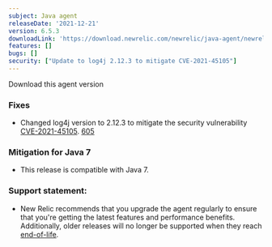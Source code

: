 ```yaml
---
subject: Java agent
releaseDate: '2021-12-21'
version: 6.5.3
downloadLink: 'https://download.newrelic.com/newrelic/java-agent/newrelic-agent/6.5.3/'
features: []
bugs: []
security: ["Update to log4j 2.12.3 to mitigate CVE-2021-45105"]
---
```

<ButtonGroup>
  <ButtonLink
  role="button"
  to="https://download.newrelic.com/newrelic/java-agent/newrelic-agent/6.5.3/"
  variant="primary"
  >
  Download this agent version
</ButtonLink>
</ButtonGroup>


### Fixes

* Changed log4j version to 2.12.3 to mitigate the security vulnerability [CVE-2021-45105](https://github.com/advisories/GHSA-p6xc-xr62-6r2g). [605](https://github.com/newrelic/newrelic-java-agent/issues/605)

### Mitigation for Java 7

* This release is compatible with Java 7.

### Support statement:

* New Relic recommends that you upgrade the agent regularly to ensure that you're getting the latest features and
  performance benefits. Additionally, older releases will no longer be supported when they reach
  [end-of-life](https://docs.newrelic.com/docs/using-new-relic/cross-product-functions/install-configure/notification-changes-new-relic-saas-features-distributed-software/).
